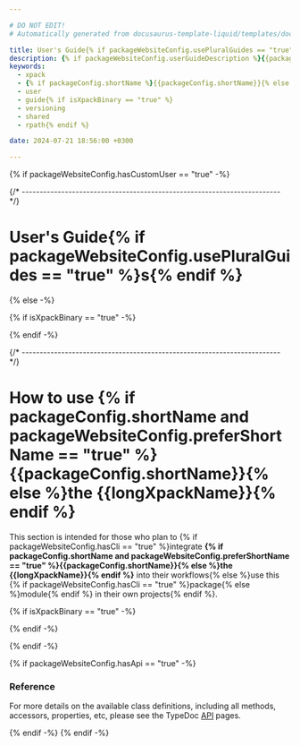 ```yaml
---

# DO NOT EDIT!
# Automatically generated from docusaurus-template-liquid/templates/docusaurus.

title: User's Guide{% if packageWebsiteConfig.usePluralGuides == "true" %}s{% endif %}
description: {% if packageWebsiteConfig.userGuideDescription %}{{packageWebsiteConfig.userGuideDescription}}{% else %}{% if githubProjectOrganization == "xpack" }User information, including how to include it in a project, how to instantiate objects, how to call various functions{% elsif githubProjectOrganization == "xpack-dev-tools" %}User information, including the versioning scheme, usage of shared libraries, and RPATH configuration on GNU/Linux.{% else %}TODO{% endif %}{% endif %}.
keywords:
  - xpack
  - {% if packageConfig.shortName %}{{packageConfig.shortName}}{% else %}{{packageName}}{% endif %}
  - user
  - guide{% if isXpackBinary == "true" %}
  - versioning
  - shared
  - rpath{% endif %}

date: 2024-07-21 18:56:00 +0300

---
```


{% if packageWebsiteConfig.hasCustomUser == "true" -%}


{/* ------------------------------------------------------------------------ */}

# User's Guide{% if packageWebsiteConfig.usePluralGuides == "true" %}s{% endif %}

<CustomUser />

{% else -%}

{% if isXpackBinary == "true" -%}



{% endif -%}


{/* ------------------------------------------------------------------------ */}

# How to use {% if packageConfig.shortName and packageWebsiteConfig.preferShortName == "true" %}{{packageConfig.shortName}}{% else %}the {{longXpackName}}{% endif %}

This section is intended for those who plan to {% if packageWebsiteConfig.hasCli == "true" %}integrate
**{% if packageConfig.shortName and packageWebsiteConfig.preferShortName == "true" %}{{packageConfig.shortName}}{% else %}the {{longXpackName}}{% endif %}** into their workflows{% else %}use this
{% if packageWebsiteConfig.hasCli == "true" %}package{% else %}module{% endif %} in their
own projects{% endif %}.

<More />

{% if isXpackBinary == "true" -%}

<Versioning/>

<LibrariesAndRpath/>

<UseInTesting/>

{% endif -%}

{% endif -%}

{% if packageWebsiteConfig.hasApi == "true" -%}

### Reference

For more details on the available class definitions, including all methods,
accessors, properties, etc,
please see the TypeDoc
[API](/docs/api/) pages.

{% endif -%}
{% endif -%}
